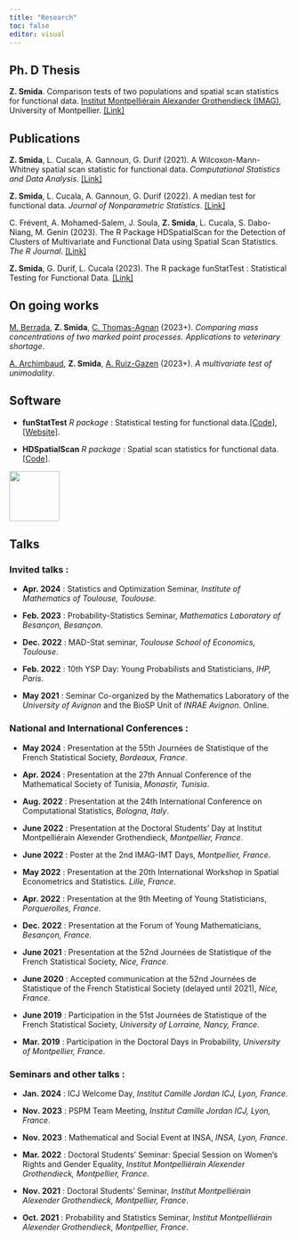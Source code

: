 ```yaml
---
title: "Research"
toc: false
editor: visual
---
```


## Ph. D Thesis
**Z. Smida**. Comparison tests of two populations and spatial scan statistics for functional data. [Institut Montpelliérain Alexander Grothendieck (IMAG)](https://imag.umontpellier.fr/#:~:text=L'Institut%20Montpelli%C3%A9rain%20Alexander%20Grothendieck,de%20l'Universit%C3%A9%20de%20Montpellier.), University of Montpellier. [\[Link\]](https://theses.hal.science/tel-04604008)



## Publications

**Z. Smida**, L. Cucala, A. Gannoun, G. Durif (2021). A Wilcoxon-Mann-Whitney spatial scan statistic for functional data. *Computational Statistics and Data Analysis*. [\[Link\]](https://www.sciencedirect.com/science/article/abs/pii/S0167947321002127?via%3Dihub)

**Z. Smida**, L. Cucala, A. Gannoun, G. Durif (2022). A median test for functional data. *Journal of Nonparametric Statistics*. [\[Link\]](https://www.tandfonline.com/doi/full/10.1080/10485252.2022.2064997)

C. Frévent, A. Mohamed-Salem, J. Soula, **Z. Smida**, L. Cucala, S. Dabo-Niang, M. Genin (2023). The R Package HDSpatialScan for the Detection of Clusters of Multivariate and Functional Data using Spatial Scan Statistics. *The R Journal*. [\[Link\]](https://www.researchgate.net/publication/366849808_The_R_Package_HDSpatialScan_for_the_Detection_of_Clusters_of_Multivariate_and_Functional_Data_using_Spatial_Scan_Statistics)

**Z. Smida**, G. Durif, L. Cucala (2023). The R package funStatTest : Statistical Testing for Functional Data. [\[Link\]](https://cloud.r-project.org/web/packages/funStatTest/index.html)

## On going works

[M. Berrada](https://www.researchgate.net/profile/Mehdi-Berrada), **Z. Smida**, [C. Thomas-Agnan](https://www.tse-fr.eu/fr/people/christine-thomas-agnan) (2023+). *Comparing mass concentrations of two marked point processes. Applications to veterinary shortage*.

[A. Archimbaud](https://aurore-archimbaud.netlify.app/about/), **Z. Smida**, [A. Ruiz-Gazen](https://www.tse-fr.eu/fr/people/anne-ruiz-gazen) (2023+). *A multivariate test of unimodality*.

## Software 

:::: {layout="[ 80, 20 ]"}

::: {#first-column}

- **funStatTest** *R package* : Statistical testing for functional data.[\[Code\]](https://cloud.r-project.org/web/packages/funStatTest/index.html),   [\[Website\]](https://gdurif.pages.math.cnrs.fr/funStatTest/).

- **HDSpatialScan** *R package* : Spatial scan statistics for functional data. [\[Code\]](https://cran.r-project.org/web/packages/HDSpatialScan/index.html). 
:::

::: {#second-column}
![](rlogo.png){style="height: 90px;"}
:::

::::




## Talks 

### Invited talks :

-   **Apr. 2024** : Statistics and Optimization Seminar, *Institute of Mathematics of Toulouse, Toulouse*.

-   **Feb. 2023** : Probability-Statistics Seminar, *Mathematics Laboratory of Besançon, Besançon*.

-   **Dec. 2022** : MAD-Stat seminar, *Toulouse School of Economics, Toulouse*.

-   **Feb. 2022** : 10th YSP Day: Young Probabilists and Statisticians, *IHP, Paris*.

-   **May 2021** : Seminar Co-organized by the Mathematics Laboratory of the *University of Avignon* and the BioSP Unit of *INRAE Avignon*. Online.


### National and International Conferences : 

- **May 2024** : Presentation at the 55th Journées de Statistique of the French Statistical Society, *Bordeaux, France*.

- **Apr. 2024** : Presentation at the 27th Annual Conference of the Mathematical Society of Tunisia, *Monastir, Tunisia*.

- **Aug. 2022** : Presentation at the 24th International Conference on Computational Statistics, *Bologna, Italy*.

- **June 2022** : Presentation at the Doctoral Students' Day at Institut Montpelliérain Alexender Grothendieck, *Montpellier, France*.

- **June 2022** : Poster at the 2nd IMAG-IMT Days, *Montpellier, France*.

- **May 2022** : Presentation at the 20th International Workshop in Spatial Econometrics and Statistics. *Lille, France*.

- **Apr. 2022** : Presentation at the 9th Meeting of Young Statisticians, *Porquerolles, France*.

- **Dec. 2022** : Presentation at the Forum of Young Mathematicians, *Besançon, France*.

- **June 2021** : Presentation at the 52nd Journées de Statistique of the French Statistical Society, *Nice, France*. 

- **June 2020** : Accepted communication at the 52nd Journées de Statistique of the French Statistical Society (delayed until 2021), *Nice, France*.

- **June 2019** : Participation in the 51st Journées de Statistique of the French Statistical Society, *University of Lorraine, Nancy, France*.

- **Mar. 2019** : Participation in the Doctoral Days in Probability, *University of Montpellier, France*.

### Seminars and other talks : 

- **Jan. 2024** : ICJ Welcome Day, *Institut Camille Jordan ICJ, Lyon, France*. 

- **Nov. 2023** : PSPM Team Meeting, *Institut Camille Jordan ICJ, Lyon, France*.

- **Nov. 2023** : Mathematical and Social Event at INSA, *INSA, Lyon, France*.

- **Mar. 2022** : Doctoral Students' Seminar: Special Session on Women's Rights and Gender Equality, *Institut Montpelliérain Alexender Grothendieck, Montpellier, France*.

- **Nov. 2021** : Doctoral Students' Seminar, *Institut Montpelliérain Alexender Grothendieck, Montpellier, France*.

- **Oct. 2021** : Probability and Statistics Seminar, *Institut Montpelliérain Alexender Grothendieck, Montpellier, France*.




